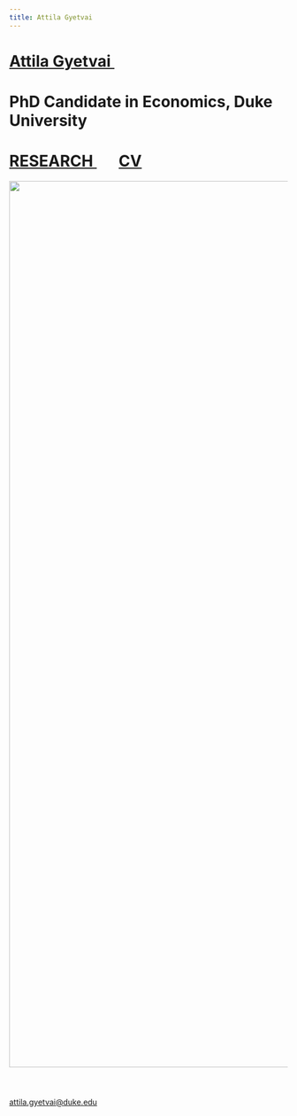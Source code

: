 ```yaml
---
title: Attila Gyetvai
---
```

<h1 class=name>   <a href="/" class=name> Attila Gyetvai </a> <a href="pronounce" class=name><img src="speaker.svg" width=15></a> </h1>
<h1 class=affil>  PhD Candidate in Economics, Duke University </h1>
<h1 class=navbar> <a href="research" class=name> RESEARCH </a> &nbsp; &nbsp; &nbsp; <a href="CV_AttilaGyetvai.pdf" class=name> CV </a> </h1>

<center> <img src="photo.jpg" style="height: 40vh; margin-bottom: 40px"/> </center>

<p class=intro> <a href="mailto:attila.gyetvai@duke.edu"> attila.gyetvai@duke.edu </a> </p>
